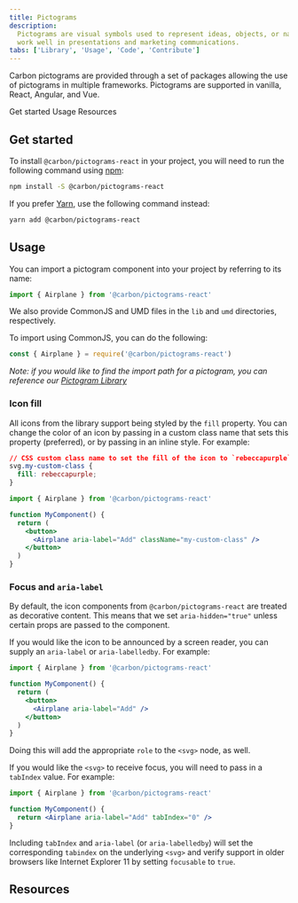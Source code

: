```yaml
---
title: Pictograms
description:
  Pictograms are visual symbols used to represent ideas, objects, or narratives at a glance. They
  work well in presentations and marketing communications.
tabs: ['Library', 'Usage', 'Code', 'Contribute']
---
```


<PageDescription>

Carbon pictograms are provided through a set of packages allowing the use of pictograms in multiple
frameworks. Pictograms are supported in vanilla, React, Angular, and Vue.

</PageDescription>

<AnchorLinks>

<AnchorLink>Get started</AnchorLink>
<AnchorLink>Usage</AnchorLink>
<AnchorLink>Resources</AnchorLink>

</AnchorLinks>

## Get started

To install `@carbon/pictograms-react` in your project, you will need to run the following command
using [npm](https://www.npmjs.com/):

```bash
npm install -S @carbon/pictograms-react
```

If you prefer [Yarn](https://yarnpkg.com/en/), use the following command instead:

```bash
yarn add @carbon/pictograms-react
```

## Usage

You can import a pictogram component into your project by referring to its name:

```jsx
import { Airplane } from '@carbon/pictograms-react'
```

We also provide CommonJS and UMD files in the `lib` and `umd` directories, respectively.

To import using CommonJS, you can do the following:

```js
const { Airplane } = require('@carbon/pictograms-react')
```

_Note: if you would like to find the import path for a pictogram, you can reference our
[Pictogram Library](https://www.carbondesignsystem.com/elements/pictograms/library)_

### Icon fill

All icons from the library support being styled by the `fill` property. You can change the color of
an icon by passing in a custom class name that sets this property (preferred), or by passing in an
inline style. For example:

```css
// CSS custom class name to set the fill of the icon to `rebeccapurple`
svg.my-custom-class {
  fill: rebeccapurple;
}
```

```jsx
import { Airplane } from '@carbon/pictograms-react'

function MyComponent() {
  return (
    <button>
      <Airplane aria-label="Add" className="my-custom-class" />
    </button>
  )
}
```

### Focus and `aria-label`

By default, the icon components from `@carbon/pictograms-react` are treated as decorative content.
This means that we set `aria-hidden="true"` unless certain props are passed to the component.

If you would like the icon to be announced by a screen reader, you can supply an `aria-label` or
`aria-labelledby`. For example:

```jsx
import { Airplane } from '@carbon/pictograms-react'

function MyComponent() {
  return (
    <button>
      <Airplane aria-label="Add" />
    </button>
  )
}
```

Doing this will add the appropriate `role` to the `<svg>` node, as well.

If you would like the `<svg>` to receive focus, you will need to pass in a `tabIndex` value. For
example:

```jsx
import { Airplane } from '@carbon/pictograms-react'

function MyComponent() {
  return <Airplane aria-label="Add" tabIndex="0" />
}
```

Including `tabIndex` and `aria-label` (or `aria-labelledby`) will set the corresponding `tabindex`
on the underlying `<svg>` and verify support in older browsers like Internet Explorer 11 by setting
`focusable` to `true`.

## Resources

<Row className="resource-card-group">
  <Column colMd={4} colLg={4} noGutterSm>
    <ResourceCard
      subTitle="Carbon pictograms package"
      href="https://github.com/carbon-design-system/carbon/blob/v10/packages/pictograms-react"
    >

<MdxIcon name="bee" />

  </ResourceCard>
  </Column>
</Row>
